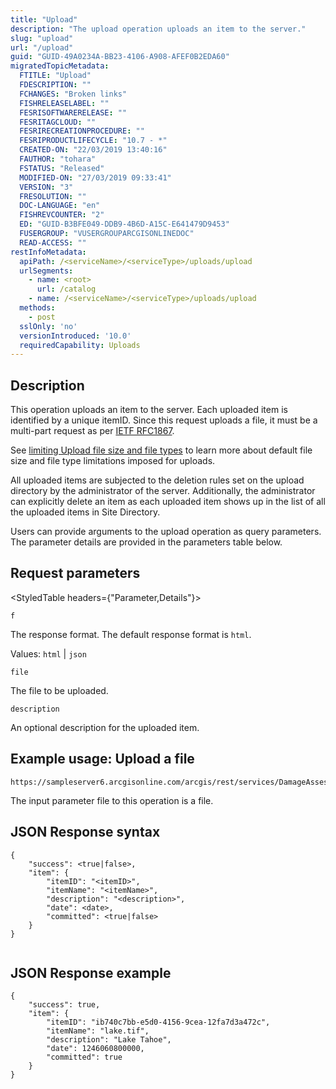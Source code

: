 ```yaml
---
title: "Upload"
description: "The upload operation uploads an item to the server."
slug: "upload"
url: "/upload"
guid: "GUID-49A0234A-BB23-4106-A908-AFEF0B2EDA60"
migratedTopicMetadata:
  FTITLE: "Upload"
  FDESCRIPTION: ""
  FCHANGES: "Broken links"
  FISHRELEASELABEL: ""
  FESRISOFTWARERELEASE: ""
  FESRITAGCLOUD: ""
  FESRIRECREATIONPROCEDURE: ""
  FESRIPRODUCTLIFECYCLE: "10.7 - *"
  CREATED-ON: "22/03/2019 13:40:16"
  FAUTHOR: "tohara"
  FSTATUS: "Released"
  MODIFIED-ON: "27/03/2019 09:33:41"
  VERSION: "3"
  FRESOLUTION: ""
  DOC-LANGUAGE: "en"
  FISHREVCOUNTER: "2"
  ED: "GUID-B3BFE049-DDB9-4B6D-A15C-E641479D9453"
  FUSERGROUP: "VUSERGROUPARCGISONLINEDOC"
  READ-ACCESS: ""
restInfoMetadata:
  apiPath: /<serviceName>/<serviceType>/uploads/upload
  urlSegments:
    - name: <root>
      url: /catalog
    - name: /<serviceName>/<serviceType>/uploads/upload
  methods:
    - post
  sslOnly: 'no'
  versionIntroduced: '10.0'
  requiredCapability: Uploads
---
```


## Description

This operation uploads an item to the server. Each uploaded item is identified by a unique itemID. Since this request uploads a file, it must be a multi-part request as per [IETF RFC1867](https://www.rfc-editor.org/rfc/rfc1867.txt). 

See [limiting Upload file size and file types](/uploads) to learn more about default file size and file type limitations imposed for uploads. 

All uploaded items are subjected to the deletion rules set on the upload directory by the administrator of the server. Additionally, the administrator can explicitly delete an item as each uploaded item shows up in the list of all the uploaded items in Site Directory.

Users can provide arguments to the upload operation as query parameters. The parameter details are provided in the parameters table below.

##  Request parameters 

<StyledTable headers={"Parameter,Details"}>

<StyledTableRow>

<StyledTableCell cellStyle="markdown">

`f` 

</StyledTableCell>

<StyledTableCell cellStyle="markdown">

The response format. The default response format is `html`.

Values: `html`  \| `json` 

</StyledTableCell>

</StyledTableRow>

<StyledTableRow>

<StyledTableCell cellStyle="markdown">

`file` 

</StyledTableCell>

<StyledTableCell cellStyle="markdown">

The file to be uploaded.

</StyledTableCell>

</StyledTableRow>

<StyledTableRow>

<StyledTableCell cellStyle="markdown">

`description` 

</StyledTableCell>

<StyledTableCell cellStyle="markdown">

An optional description for the uploaded item.

</StyledTableCell>

</StyledTableRow>

</StyledTable>

## Example usage: Upload a file

```other
https://sampleserver6.arcgisonline.com/arcgis/rest/services/DamageAssessment/FeatureServer/uploads/upload

```

The input parameter file to this operation is a file.

## JSON Response syntax

```other
{
    "success": <true|false>,
    "item": {
        "itemID": "<itemID>",
        "itemName": "<itemName>",
        "description": "<description>",
        "date": <date>,
        "committed": <true|false>
    }
}
          
```

## JSON Response example

```other
{
    "success": true,
    "item": {
        "itemID": "ib740c7bb-e5d0-4156-9cea-12fa7d3a472c",
        "itemName": "lake.tif",
        "description": "Lake Tahoe",
        "date": 1246060800000,
        "committed": true
    }
}
          
```

 
